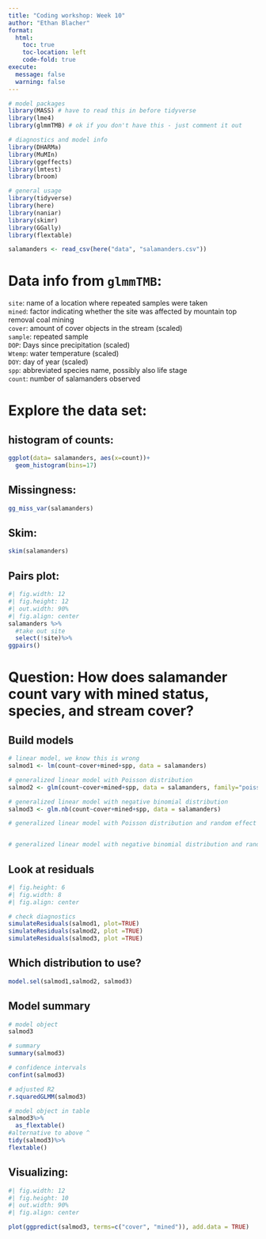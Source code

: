 ```yaml
---
title: "Coding workshop: Week 10"
author: "Ethan Blacher"
format:
  html:
    toc: true
    toc-location: left
    code-fold: true
execute:
  message: false
  warning: false
---
```


```r
# model packages
library(MASS) # have to read this in before tidyverse 
library(lme4)
library(glmmTMB) # ok if you don't have this - just comment it out

# diagnostics and model info
library(DHARMa)
library(MuMIn)
library(ggeffects)
library(lmtest)
library(broom)

# general usage
library(tidyverse)
library(here)
library(naniar)
library(skimr)
library(GGally)
library(flextable)

salamanders <- read_csv(here("data", "salamanders.csv"))
```

# Data info from `glmmTMB`:

`site`: name of a location where repeated samples were taken  
`mined`: factor indicating whether the site was affected by mountain top removal coal mining  
`cover`: amount of cover objects in the stream (scaled)  
`sample`: repeated sample  
`DOP`: Days since precipitation (scaled)  
`Wtemp`: water temperature (scaled)  
`DOY`: day of year (scaled)  
`spp`: abbreviated species name, possibly also life stage  
`count`: number of salamanders observed  

# Explore the data set:

## histogram of counts:

```r
ggplot(data= salamanders, aes(x=count))+
  geom_histogram(bins=17)
```

## Missingness:

```r
gg_miss_var(salamanders)
```

## Skim: 

```r
skim(salamanders)
```

## Pairs plot:  

```r
#| fig.width: 12
#| fig.height: 12
#| out.width: 90%
#| fig.align: center
salamanders %>%
  #take out site
  select(!site)%>%
ggpairs()
```

# Question: How does salamander count vary with mined status, species, and stream cover?

## Build models

```r
# linear model, we know this is wrong
salmod1 <- lm(count~cover+mined+spp, data = salamanders)

# generalized linear model with Poisson distribution
salmod2 <- glm(count~cover+mined+spp, data = salamanders, family="poisson")

# generalized linear model with negative binomial distribution
salmod3 <- glm.nb(count~cover+mined+spp, data = salamanders)

# generalized linear model with Poisson distribution and random effect of site


# generalized linear model with negative binomial distribution and random effect of site

```

## Look at residuals

```r
#| fig.height: 6
#| fig.width: 8
#| fig.align: center

# check diagnostics
simulateResiduals(salmod1, plot=TRUE)
simulateResiduals(salmod2, plot =TRUE)
simulateResiduals(salmod3, plot =TRUE)
```

## Which distribution to use?

```r
model.sel(salmod1,salmod2, salmod3)
```

## Model summary

```r
# model object
salmod3

# summary 
summary(salmod3)

# confidence intervals
confint(salmod3)

# adjusted R2
r.squaredGLMM(salmod3)
```

```r
# model object in table
salmod3%>%
  as_flextable()
#alternative to above ^
tidy(salmod3)%>%
flextable()
```


## Visualizing:

```r
#| fig.width: 12
#| fig.height: 10
#| out.width: 90%
#| fig.align: center

plot(ggpredict(salmod3, terms=c("cover", "mined")), add.data = TRUE)
```

